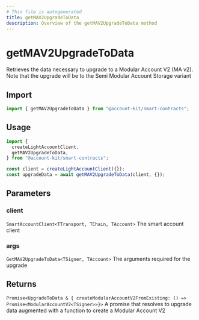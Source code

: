 ```yaml
---
# This file is autogenerated
title: getMAV2UpgradeToData
description: Overview of the getMAV2UpgradeToData method
---
```


# getMAV2UpgradeToData

Retrieves the data necessary to upgrade to a Modular Account V2 (MA v2).
Note that the upgrade will be to the Semi Modular Account Storage variant

## Import

```ts
import { getMAV2UpgradeToData } from "@account-kit/smart-contracts";
```

## Usage

```ts
import {
  createLightAccountClient,
  getMAV2UpgradeToData,
} from "@account-kit/smart-contracts";

const client = createLightAccountClient({});
const upgradeData = await getMAV2UpgradeToData(client, {});
```

## Parameters

### client

`SmartAccountClient<TTransport, TChain, TAccount>`
The smart account client

### args

`GetMAV2UpgradeToData<TSigner, TAccount>`
The arguments required for the upgrade

## Returns

`Promise<UpgradeToData & { createModularAccountV2FromExisting: () => Promise<ModularAccountV2<TSigner>>}>`
A promise that resolves to upgrade data augmented with a function to create a Modular Account V2
